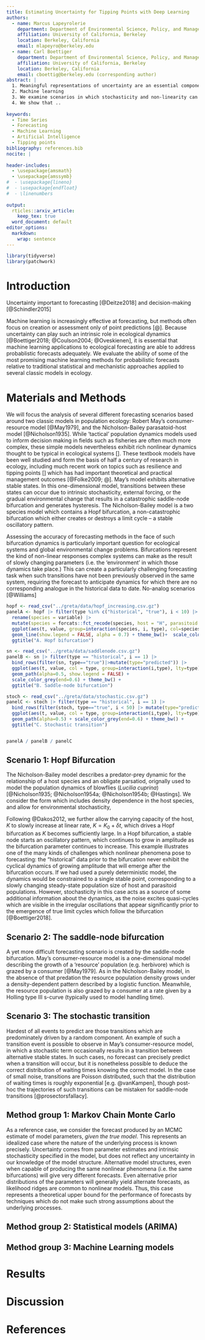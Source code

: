 ```yaml
---
title: Estimating Uncertainty for Tipping Points with Deep Learning
authors:
  - name: Marcus Lapeyrolerie
    department: Department of Environmental Science, Policy, and Management
    affiliation: University of California, Berkeley
    location: Berkeley, California
    email: mlapeyro@berkeley.edu
  - name: Carl Boettiger
    department: Department of Environmental Science, Policy, and Management
    affiliation: University of California, Berkeley
    location: Berkeley, California
    email: cboettig@berkeley.edu (corresponding author)
abstract: |
  1. Meaningful representations of uncertainty are an essential component of effective ecological forecasting.
  2. Machine learning
  3. We examine scenarios in which stochasticity and non-linearity can lead to extreme uncertainty under common ecological models.  
  4. We show that ..
  
keywords:
  - Time Series
  - Forecasting
  - Machine Learning
  - Artificial Intelligence
  - Tipping points
bibliography: references.bib
nocite: |
    
header-includes:
  - \usepackage{amsmath}
  - \usepackage{amssymb}
#  - \usepackage{lineno}
#  - \usepackage{endfloat}
#  - \linenumbers
  
output: 
  rticles::arxiv_article:
    keep_tex: true
  word_document: default
editor_options: 
  markdown: 
    wrap: sentence
---
```


```r
library(tidyverse)
library(patchwork)
```



# Introduction

Uncertainty important to forecasting [@Deitze2018] and  decision-making [@Schindler2015]

Machine learning is increasingly effective at forecasting, but methods often focus on creation or assessment only of point predictions [@]. 
Because uncertainty can play such an intrinsic role in ecological dynamics [@Boettiger2018; @Coulson2004; @Oveskienen], it is essential that machine learning applications to ecological forecasting are able to address probablistic forecasts adequately.
We evaluate the ability of some of the most promising machine learning methods for probabilistic forecasts relative to traditional statistical and mechanistic approaches applied to several classic models in ecology.

# Materials and Methods

<!-- some more verbose bits about bifurcation models probably belongs in discussion instead -->
We will focus the analysis of several different forecasting scenarios based around two classic models in population ecology: 
Robert May's consumer-resource model [@May1979], and the Nicholson-Bailey parasatoid-host model [@Nicholson1935]. 
While 'tactical' population dynamics models used to inform decision making in fields such as fisheries are often much more complex, these simple models nevertheless exhibit rich nonlinear dynamics thought to be typical in ecological systems [].
These textbook models have been well studied and form the basis of half a century of research in ecology, including much recent work on topics such as resilience and tipping points [] which has had important theoretical and practical management outcomes [@Folke2009; @].
May's model exhibits alternative stable states. 
In this one-dimensional model, transitions between these states can occur due to intrinsic stochasticity, external forcing, or the gradual environmental change that results in a catastrophic saddle-node bifurcation and generates hysteresis. 
The Nicholson-Bailey model is a two species model which contains a Hopf bifurcation, a non-catastrophic bifurcation which either creates or destroys a limit cycle -- a stable oscillatory pattern. 

Assessing the accuracy of forecasting methods in the face of such bifurcation dynamics is particularly important question for ecological systems and global environmental change problems.
Bifurcations represent the kind of non-linear responses complex systems can make as the result of slowly changing parameters (i.e. the 'environment' in which those dynamics take place.)
This can create a particularly challenging forecasting task when such transitions have not been previously observed in the same system, requiring the forecast to anticipate dynamics for which there are no corresponding analogue in the historical data to date. 
No-analog scenarios [@Williams]


```r
hopf <- read_csv("../greta/data/hopf_increasing.csv.gz")
panelA <- hopf |> filter(type %in% c("historical", "true"), i < 10) |>
  rename(species = variable) |> 
  mutate(species = forcats::fct_recode(species, host = "H", parasitoid = "P")) |>
  ggplot(aes(t, value, group=interaction(species, i, type), col=species)) + 
  geom_line(show.legend = FALSE, alpha = 0.7) + theme_bw()+  scale_color_grey() +
  ggtitle("A. Hopf bifurcation")

sn <- read_csv("../greta/data/saddlenode.csv.gz")
panelB <- sn |> filter(type == "historical", i == 1) |>
  bind_rows(filter(sn, type=="true")|>mutate(type="predicted")) |>
  ggplot(aes(t, value, col = type, group=interaction(i,type), lty=type)) +
  geom_path(alpha=0.5, show.legend = FALSE) +
  scale_color_grey(end=0.6) + theme_bw() + 
  ggtitle("B. Saddle-node bifurcation")

stoch <- read_csv("../greta/data/stochastic.csv.gz")
panelC <- stoch |> filter(type == "historical", i == 1) |>
  bind_rows(filter(stoch, type=="true", i < 50) |> mutate(type="predicted")) |>
  ggplot(aes(t, value, col = type, group=interaction(i,type), lty=type)) +
  geom_path(alpha=0.5) + scale_color_grey(end=0.6) + theme_bw() + 
  ggtitle("C. Stochastic transition")


panelA / panelB / panelC

```

## Scenario 1: Hopf Bifurcation

The Nicholson-Bailey model describes a predator-prey dynamic for the relationship of a host species and an obligate parsatiod, orignally used to model the population dynamics of blowflies (_Lucilia cuprina_) [@Nicholson1935; @Nicholson1954a; @Nicholson1954b; @Hastings].
We consider the form which includes density dependence in the host species, and allow for environmental stochasticity,

\begin{equation}
\label{hopf}
\end{equation}

Following @Dakos2012, we further allow the carrying capacity of the host, $K$ to slowly increase at linear rate, $K = K_0 + \delta t$, which drives a Hopf bifurcation as $K$ becomes sufficiently large. 
In a Hopf bifurcation, a stable node starts an oscillatory pattern, which continues to grow in amplitude as the bifurcation parameter continues to increase.
This example illustrates one of the many kinds of challenges which nonlinear phenomena pose to forecasting: the "historical" data prior to the bifurcation never exhibit the cyclical dynamics of growing amplitude that will emerge after the bifurcation occurs.
If we had used a purely deterministic model, the dynamics would be constrained to a single stable point, corresponding to a slowly changing steady-state population size of host and parasitoid populations.
However, stochasticity in this case acts as a source of some additional information about the dynamics, as the noise excites quasi-cycles which are visible in the irregular oscillations that appear significantly prior to the emergence of true limit cycles which follow the bifurcation [@Boettiger2018].


## Scenario 2: The saddle-node bifurcation

A yet more difficult forecasting scenario is created by the saddle-node bifurcation.
May's consumer-resource model is a one-dimensional model describing the growth of a 'resource' population (e.g. herbivore) which is grazed by a consumer [@May1979].
As in the Nicholson-Bailey model, in the absence of that predation the resource population density grows under a density-dependent pattern described by a logistic function.
Meanwhile, the resource population is also grazed by a consumer at a rate given by a Holling type III s-curve (typically used to model handling time). 

## Scenario 3: The stochastic transition

Hardest of all events to predict are those transitions which are predominately driven by a random component. 
An example of such a transition event is possible to observe in May's consumer-resource model, in which a stochastic term occasionally results in a transition between alternative stable states.
In such cases, no forecast can precisely predict when a transition will occur, but it is nonetheless possible to deduce the correct distribution of waiting times knowing the correct model. 
In the case of small noise, transitions are Poisson distributed, such that the distribution of waiting times is roughly exponential [e.g. @vanKampen], though post-hoc the trajectories of such transitions can be mistaken for saddle-node transitions [@prosectorsfallacy].



## Method group 1: Markov Chain Monte Carlo

As a reference case, we consider the forecast produced by an MCMC estimate of model parameters, _given the true model_.
This represents an idealized case where the nature of the underlying process is known precisely.
Uncertainty comes from parameter estimates and intrinsic stochasticity specified in the model, but does not reflect any uncertainty in our knowledge of the model structure. 
Alternative model structures, even when capable of producing the same nonlinear phenomena (i.e. the same bifurcations) will give very different forecasts. 
Even alternative prior distributions of the parameters will generally yield alternate forecasts, as likelihood ridges are common to nonlinear models.
Thus, this case represents a theoretical upper bound for the performance of forecasts by techniques which do not make such strong assumptions about the underlying processes.


## Method group 2: Statistical models (ARIMA)



## Method group 3: Machine Learning models



# Results


# Discussion


\pagebreak

# References
